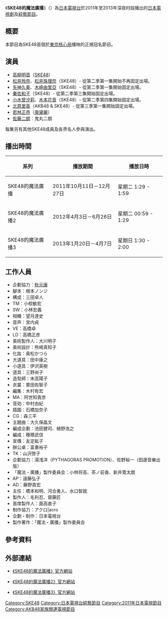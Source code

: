 {{電視節目信息框
| 名称       =SKE48的魔法廣播
| 原名       ={{lang|ja|SKE48のマジカル・ラジオ}}
| 类型=[[日本電視劇|日本電視劇]]兼[[綜藝節目|綜藝節目]]
| 国家       ={{JPN}}
| 每集長     = 30分鐘
| 语言       =[[日語|日語]]
| 監製 =
| 製作人=毛利忍、齋藤匠、石原牧子<br/>面高直子（CP）
| 編劇 = 根本ノンジ
| 導演 = 橋本和明、河合勇人、水口智就
| 电视台     = [[日本電視台|日本電視台]]
| 開始 = 2011年10月11日
| 結束 = 12月27日
| 時間 = 星期二 25:29 - 25:59
| 集數 =12
| 官方網站   = http://www.ntv.co.jp/magical/1st/
}}
{{電視節目信息框
| 名称       =SKE48的魔法廣播2
| 每集長     = 30分鐘
| 电视台     = [[日本電視台|日本電視台]]
| 開始 = 2012年4月3日
| 結束 = 6月26日
| 時間 = 星期二 24:59 - 25:29
| 集數 =12
| 官方網站   = http://www.ntv.co.jp/magical/
}}
{{電視節目信息框
| 名称       =SKE48的魔法廣播3
| 每集長     = 30分鐘
| 电视台     = [[日本電視台|日本電視台]]
| 開始 = 2013年1月20日
| 結束 = 4月7日
| 時間 = 星期日 25:30 - 26:00
| 集數 =12
| 官方網站   = http://www.ntv.co.jp/magical/
}}
《'''SKE48的魔法廣播'''》（{{lang-ja|'''SKE48のマジカル・ラジオ'''}}）為[[日本電視台|日本電視台]]於2011年至2013年深夜时段播出的[[日本電視劇|日本電視劇]]及[[綜藝節目|綜藝節目]]。

== 概要 ==
本節目為SKE48首個於[[核心局|東京核心局]]播映的正規冠名節目。

== 演員 ==
* [[高柳明音|高柳明音]]（[[SKE48|SKE48]]）
* [[松井玲奈|松井玲奈]]、[[松井珠理奈|松井珠理奈]]（SKE48）- 從第二季第一集開始不再固定出場。
* [[矢神久美|矢神久美]]、[[木崎由里亞|木崎由里亞]]（SKE48）- 從第二季第一集開始固定出場。
* [[秦佐和子|秦佐和子]]（SKE48）- 從第二季第三集開始固定出場。
* [[小木曾汐莉|小木曾汐莉]]、[[木本花音|木本花音]]（SKE48）- 從第二季第四集開始固定出場。
* [[北原里英|北原里英]]（AKB48 & SKE48）- 從第三季第一集開始固定出場。
* [[若林正恭|若林正恭]]（[[奧黛麗_(搞笑組合)|奧黛麗]]）
* [[佐藤二朗|佐藤二朗]]：鬼丸二朗

每集另有其他SKE48成員及各界名人參與演出。

== 播出時間 ==
{| class="wikitable" style="font-size:small"
|-
!系列!!播放期間!!播放日時
|-
|SKE48的魔法廣播||2011年10月11日－12月27日||星期二 1:29 - 1:59
|-
|SKE48的魔法廣播2||2012年4月3日－6月26日||星期二 00:59 - 1:29
|-
|SKE48的魔法廣播3||2013年1月20日－4月7日||星期日 1:30 - 2:00
|}

== 工作人員 ==
* 企劃協力：[[秋元康|秋元康]]
* 腳本：根本ノンジ
* 構成：三田卓人
* TM：小椋敏宏
* SW：小林宏義
* 相機：望月達史
* 音声：宮内貞
* VE：高橋卓
* LD：高橋正彦
* 美術製作人：大川明子
* 美術設計：熊崎真知子
* 化妝：奥松かつら
* 大道具：田中康之
* 小道具：伊沢英樹
* 道具：三野尚子
* 造型師：末高陽子
* 衣裳：栗田佐智子
* 編集：木村有宏
* MA：阿世知貴彦
* 音効：中村由紀
* 插圖：石橋加奈子
* CG：森三平
* 主題曲：大久保晶文
* 編成企劃：池田健司、植野浩之
* 編成：穂積武信
* 宣傳：友定紘子
* 辦公桌：富重裕子
* TK：山沢啓子
* 企劃協力：湯浅洋（PYTHAGORAS PROMOTION）、佐野裕一（田邊音樂出版）
* 「魔法・廣播」製作委員会：小林将高、茶ノ前香、新井寛太朗
* AP：遠藤弘子
* AD：藤野貴宏
* 主任：橋本和明、河合勇人、水口智就
* 製作人：毛利忍、齋藤匠
* 首席製作人：面高直子
* 制作協力：アクロ|acro
* 企劃・制作：日本電視台
* 製作著作：「魔法・廣播」製作委員会

== 參考資料 ==
{{Reflist}}

== 外部連結 ==
* {{ja}}[https://web.archive.org/web/20130123073203/http://www.ntv.co.jp/magical/1st/ 《SKE48的魔法廣播》官方網站]
* {{ja}}[https://web.archive.org/web/20130727114215/http://www.ntv.co.jp/magical/2nd/ 《SKE48的魔法廣播2》官方網站]
* {{ja}}[https://web.archive.org/web/20120618170657/http://www.ntv.co.jp/magical/ 《SKE48的魔法廣播3》官方網站]

{{電視節目的變遷
|電視台= {{flagicon|Japan}} [[日本|日本]] [[日本電視台|日本電視台]]
|播放檔次= [[星期二|星期二]] 25:29 - 25:59
|節目名稱= SKE48的魔法廣播
|上一節目= ユルアニ?
|下一節目= iCon<br />【移到星期一 25:29 - 25:59】
}}
{{電視節目的變遷
|電視台= {{flagicon|Japan}} [[日本|日本]] [[日本電視台|日本電視台]]
|播放檔次= [[星期二|星期二]] 25:29 - 25:59
|節目名稱= SKE48的魔法廣播2
|上一節目= [[花牌情緣|花牌情緣]]
|下一節目= [[NMB48_藝人！|NMB48 藝人！]]
}}

{{SKE48}}

{{DEFAULTSORT:SKE48 no Magical Radio}}
[[Category:SKE48|Category:SKE48]]
[[Category:日本電視台綜藝節目|Category:日本電視台綜藝節目]]
[[Category:2011年日本電視節目|Category:2011年日本電視節目]]
[[Category:AKB48家族關連電視節目|Category:AKB48家族關連電視節目]]